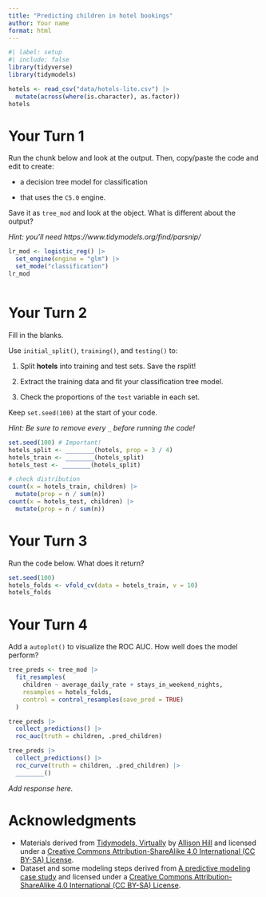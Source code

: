```yaml
---
title: "Predicting children in hotel bookings"
author: Your name
format: html
---
```


```r
#| label: setup
#| include: false
library(tidyverse)
library(tidymodels)

hotels <- read_csv("data/hotels-lite.csv") |>
  mutate(across(where(is.character), as.factor))
hotels
```

# Your Turn 1

Run the chunk below and look at the output. Then, copy/paste the code and edit to create:

+ a decision tree model for classification 

+ that uses the `C5.0` engine. 

Save it as `tree_mod` and look at the object. What is different about the output?

*Hint: you'll need https://www.tidymodels.org/find/parsnip/*

```r
lr_mod <- logistic_reg() |> 
  set_engine(engine = "glm") |> 
  set_mode("classification")
lr_mod
```

```r


```

# Your Turn 2

Fill in the blanks. 

Use `initial_split()`, `training()`, and `testing()` to:

1. Split **hotels** into training and test sets. Save the rsplit!

2. Extract the training data and fit your classification tree model.

3. Check the proportions of the `test` variable in each set.

Keep `set.seed(100)` at the start of your code.

*Hint: Be sure to remove every `_` before running the code!*

```r
set.seed(100) # Important!
hotels_split <- ________(hotels, prop = 3 / 4)
hotels_train <- ________(hotels_split)
hotels_test <- ________(hotels_split)

# check distribution
count(x = hotels_train, children) |>
  mutate(prop = n / sum(n))
count(x = hotels_test, children) |>
  mutate(prop = n / sum(n))
```

# Your Turn 3

Run the code below. What does it return?

```r
set.seed(100)
hotels_folds <- vfold_cv(data = hotels_train, v = 10)
hotels_folds
```

# Your Turn 4

Add a `autoplot()` to visualize the ROC AUC. How well does the model perform?

```r
tree_preds <- tree_mod |> 
  fit_resamples(
    children ~ average_daily_rate + stays_in_weekend_nights, 
    resamples = hotels_folds,
    control = control_resamples(save_pred = TRUE)
  )

tree_preds |>
  collect_predictions() |>
  roc_auc(truth = children, .pred_children)

tree_preds |> 
  collect_predictions() |> 
  roc_curve(truth = children, .pred_children) |>
  ________()
```

*Add response here.*

# Acknowledgments

- Materials derived from [Tidymodels, Virtually](https://tmv.netlify.app/site/) by [Allison Hill](https://www.apreshill.com/) and licensed under a [Creative Commons Attribution-ShareAlike 4.0 International (CC BY-SA) License](https://creativecommons.org/licenses/by/4.0/).
- Dataset and some modeling steps derived from [A predictive modeling case study](https://www.tidymodels.org/start/case-study/) and licensed under a [Creative Commons Attribution-ShareAlike 4.0 International (CC BY-SA) License](https://creativecommons.org/licenses/by/4.0/).
